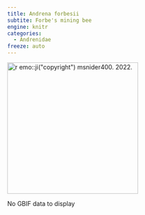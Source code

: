 ```yaml
---
title: Andrena forbesii
subtite: Forbe's mining bee
engine: knitr
categories:
  - Andrenidae
freeze: auto
---
```

[![`r emo::ji("copyright")` msnider400. 2022.](https://inaturalist-open-data.s3.amazonaws.com/photos/119442385/medium.jpg){height=300}](https://inaturalist.ca/observations/118391493)

No GBIF data to display
